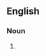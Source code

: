 {{also|bubbleheads}}

==English==

===Noun===
{{head|en|noun plural form}}

# {{plural of|bubble-head|lang=en}}
